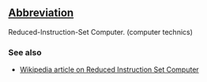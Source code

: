 ==[[Wiktionary:List of acronyms and abbreviations|Abbreviation]]==

Reduced-Instruction-Set Computer. (computer technics)

===See also===
*[[w:Reduced_Instruction_Set_Computer|Wikipedia article on Reduced Instruction Set Computer]]